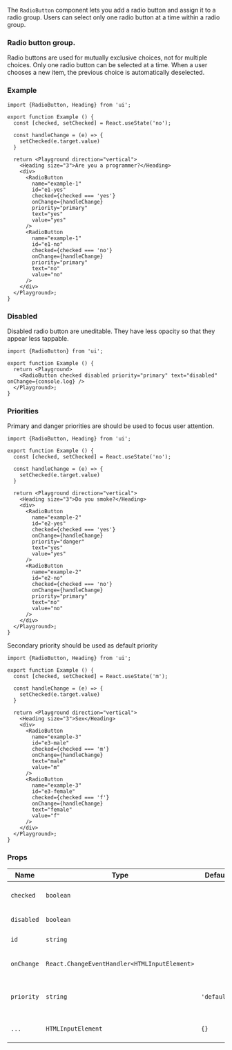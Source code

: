 The `RadioButton` component lets you add a radio button and assign it to a radio group.
Users can select only one radio button at a time within a radio group.

### Radio button group.

Radio buttons are used for mutually exclusive choices, not for multiple choices.
Only one radio button can be selected at a time.
When a user chooses a new item, the previous choice is automatically deselected.

### Example

```tsx playground
import {RadioButton, Heading} from 'ui';

export function Example () {
  const [checked, setChecked] = React.useState('no');

  const handleChange = (e) => {
    setChecked(e.target.value)
  }

  return <Playground direction="vertical">
    <Heading size="3">Are you a programmer?</Heading>
    <div>
      <RadioButton
        name="example-1"
        id="e1-yes"
        checked={checked === 'yes'}
        onChange={handleChange}
        priority="primary"
        text="yes"
        value="yes"
      />
      <RadioButton
        name="example-1"
        id="e1-no"
        checked={checked === 'no'}
        onChange={handleChange}
        priority="primary"
        text="no"
        value="no"
      />
    </div>
  </Playground>;
}
```

### Disabled

Disabled radio button are uneditable. They have less opacity so that they appear less tappable.

```tsx playground
import {RadioButton} from 'ui';

export function Example () {
  return <Playground>
    <RadioButton checked disabled priority="primary" text="disabled" onChange={console.log} />
  </Playground>;
}
```

### Priorities

Primary and danger priorities are should be used to focus user attention.

```tsx playground
import {RadioButton, Heading} from 'ui';

export function Example () {
  const [checked, setChecked] = React.useState('no');

  const handleChange = (e) => {
    setChecked(e.target.value)
  }

  return <Playground direction="vertical">
    <Heading size="3">Do you smoke?</Heading>
    <div>
      <RadioButton
        name="example-2"
        id="e2-yes"
        checked={checked === 'yes'}
        onChange={handleChange}
        priority="danger"
        text="yes"
        value="yes"
      />
      <RadioButton
        name="example-2"
        id="e2-no"
        checked={checked === 'no'}
        onChange={handleChange}
        priority="primary"
        text="no"
        value="no"
      />
    </div>
  </Playground>;
}
```

Secondary priority should be used as default priority

```tsx playground
import {RadioButton, Heading} from 'ui';

export function Example () {
  const [checked, setChecked] = React.useState('m');

  const handleChange = (e) => {
    setChecked(e.target.value)
  }

  return <Playground direction="vertical">
    <Heading size="3">Sex</Heading>
    <div>
      <RadioButton
        name="example-3"
        id="e3-male"
        checked={checked === 'm'}
        onChange={handleChange}
        text="male"
        value="m"
      />
      <RadioButton
        name="example-3"
        id="e3-female"
        checked={checked === 'f'}
        onChange={handleChange}
        text="female"
        value="f"
      />
    </div>
  </Playground>;
}
```

### Props

| Name       | Type                                         | Default     | Description                                       |
| ---------- | -------------------------------------------- | ----------- | ------------------------------------------------- |
| `checked`  | `boolean`                                    |             | Whether radio-button is checked or not            |
| `disabled` | `boolean`                                    |             | Disable radio-button                              |
| `id`       | `string`                                     |             | HTML id attribute                                 |
| `onChange` | `React.ChangeEventHandler<HTMLInputElement>` |             | Callback when radio-button is clicked             |
| `priority` | `string`                                     | `'default'` | Priority prop to style RadioButton component      |
| `...`      | `HTMLInputElement`                           | `{}`        | Other props are inherited from `HTMLInputElement` |
